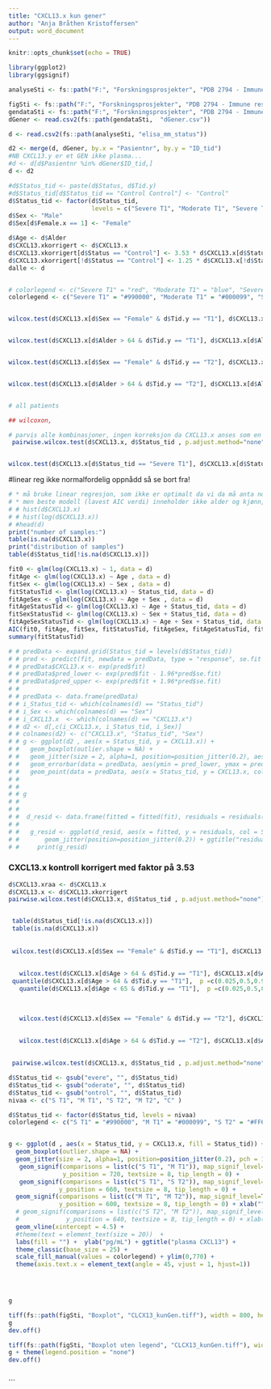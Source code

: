 ```yaml
---
title: "CXCL13.x kun gener"
author: "Anja Bråthen Kristoffersen"
output: word_document
---
```


```r
knitr::opts_chunk$set(echo = TRUE)
```


```r
library(ggplot2)
library(ggsignif)

analyseSti <- fs::path("F:", "Forskningsprosjekter", "PDB 2794 - Immune responses aga_", "Forskningsfiler", "JOBO", "CyTOF", "Analyse i R OUS", "CleanUpGatingMarch2022", "Analyse", "gen")

figSti <- fs::path("F:", "Forskningsprosjekter", "PDB 2794 - Immune responses aga_", "Forskningsfiler", "JOBO", "CyTOF", "Analyse i R OUS", "CleanUpGatingMarch2022", "Analyse", "Endelig", "Figurer")
gendataSti <- fs::path("F:", "Forskningsprosjekter", "PDB 2794 - Immune responses aga_", "Forskningsfiler", "JOBO", "CyTOF", "Analyse i R OUS", "CleanUpGatingMarch2022", "Analyse", "gen")
dGener <- read.csv2(fs::path(gendataSti,  "dGener.csv"))

d <- read.csv2(fs::path(analyseSti, "elisa_mm_status"))

d2 <- merge(d, dGener, by.x = "Pasientnr", by.y = "ID_tid")
#NB CXCL13.y er et GEN ikke plasma...
#d <- d[d$Pasientnr %in% dGener$ID_tid,]
d <- d2

#d$Status_tid <- paste(d$Status, d$Tid.y)
#d$Status_tid[d$Status_tid == "Control Control"] <- "Control"
d$Status_tid <- factor(d$Status_tid, 
                       levels = c("Severe T1", "Moderate T1", "Severe T2", "Moderate T2", "Control"))
d$Sex <- "Male"
d$Sex[d$Female.x == 1] <- "Female"

d$Age <- d$Alder
d$CXCL13.xkorrigert <- d$CXCL13.x
d$CXCL13.xkorrigert[d$Status == "Control"] <- 3.53 * d$CXCL13.x[d$Status == "Control"]
d$CXCL13.xkorrigert[!d$Status == "Control"] <- 1.25 * d$CXCL13.x[!d$Status == "Control"]
dalle <- d


# colorlegend <- c("Severe T1" = "red", "Moderate T1" = "blue", "Severe T2" = "pink", "Moderate T2" = "light blue", "Control" = "light green")
colorlegend <- c("Severe T1" = "#990000", "Moderate T1" = "#000099", "Severe T2" = "#FF6666", "Moderate T2" = "#6699FF", "Control" = "#00CC00")


wilcox.test(d$CXCL13.x[d$Sex == "Female" & d$Tid.y == "T1"], d$CXCL13.x[d$Sex == "Male" & d$Tid.y == "T1"])


wilcox.test(d$CXCL13.x[d$Alder > 64 & d$Tid.y == "T1"], d$CXCL13.x[d$Alder < 64 & d$Tid.y == "T1"])


wilcox.test(d$CXCL13.x[d$Sex == "Female" & d$Tid.y == "T2"], d$CXCL13.x[d$Sex == "Male" & d$Tid.y == "T2"])


wilcox.test(d$CXCL13.x[d$Alder > 64 & d$Tid.y == "T2"], d$CXCL13.x[d$Alder < 64 & d$Tid.y == "T2"])



```



```r
# all patients

## wilcoxon, 

# parvis alle kombinasjoner, ingen korreksjon da CXCL13.x anses som en separat test
 pairwise.wilcox.test(d$CXCL13.x, d$Status_tid , p.adjust.method="none")


wilcox.test(d$CXCL13.x[d$Status_tid == "Severe T1"], d$CXCL13.x[d$Status_tid == "Moderate T1"])
```
#linear reg ikke normalfordelig oppnådd så se bort fra!

```r

# * må bruke linear regresjon, som ikke er optimalt da vi da må anta normalfordeling
# * men beste modell (lavest AIC verdi) inneholder ikke alder og kjønn, så tenker vi kan anta at alder og kjønn ikke er viktig. 
# # hist(d$CXCL13.x)
# # hist(log(d$CXCL13.x))
# #head(d)
print("number of samples:")
table(is.na(d$CXCL13.x))
print("distribution of samples")
table(d$Status_tid[!is.na(d$CXCL13.x)])

fit0 <- glm(log(CXCL13.x) ~ 1, data = d)
fitAge <- glm(log(CXCL13.x) ~ Age , data = d)
fitSex <- glm(log(CXCL13.x) ~ Sex , data = d)
fitStatusTid <- glm(log(CXCL13.x) ~ Status_tid, data = d)
fitAgeSex <- glm(log(CXCL13.x) ~ Age + Sex , data = d)
fitAgeStatusTid <- glm(log(CXCL13.x) ~ Age + Status_tid, data = d)
fitSexStatusTid <- glm(log(CXCL13.x) ~ Sex + Status_tid, data = d)
fitAgeSexStatusTid <- glm(log(CXCL13.x) ~ Age + Sex + Status_tid, data = d)
AIC(fit0, fitAge, fitSex, fitStatusTid, fitAgeSex, fitAgeStatusTid, fitSexStatusTid, fitAgeSexStatusTid)
summary(fitStatusTid)

# # predData <- expand.grid(Status_tid = levels(d$Status_tid))
# # pred <- predict(fit, newdata = predData, type = "response", se.fit = TRUE)
# # predData$CXCL13.x <- exp(pred$fit)
# # predData$pred_lower <- exp(pred$fit - 1.96*pred$se.fit)
# # predData$pred_upper <- exp(pred$fit + 1.96*pred$se.fit)
# # 
# # predData <- data.frame(predData)
# # i_Status_tid <- which(colnames(d) == "Status_tid")
# # i_Sex <- which(colnames(d) == "Sex")
# # i_CXCL13.x  <- which(colnames(d) == "CXCL13.x")
# # d2 <- d[,c(i_CXCL13.x, i_Status_tid, i_Sex)]
# # colnames(d2) <- c("CXCL13.x", "Status_tid", "Sex")
# # g <- ggplot(d2 , aes(x = Status_tid, y = CXCL13.x)) +
# #   geom_boxplot(outlier.shape = NA) +
# #   geom_jitter(size = 2, alpha=1, position=position_jitter(0.2), aes(col = Sex)) +
# #   geom_errorbar(data = predData, aes(ymin = pred_lower, ymax = pred_upper, col = paste("predicted")), width = 0.2, position = position_dodge(0.9)) +
# #   geom_point(data = predData, aes(x = Status_tid, y = CXCL13.x, col = paste("predicted")), size = 3)
# # 
# # 
# # g
# # 
# # 
# #  d_resid <- data.frame(fitted = fitted(fit), residuals = residuals(fit), Status_tid = d$Status_tid[!is.na(d$CXCL13.x)])
# # 
# #   g_resid <- ggplot(d_resid, aes(x = fitted, y = residuals, col = Status_tid)) +
# #       geom_jitter(position=position_jitter(0.2)) + ggtitle("residual plot") + geom_abline(slope = 0, intercept = 0) + theme(axis.text = element_text(size = 14), axis.title = element_text(size = 20), title  = element_text(size = 20))
# #     print(g_resid)

```

### CXCL13.x kontroll korrigert med faktor på 3.53

```r
d$CXCL13.xraa <- d$CXCL13.x
d$CXCL13.x <- d$CXCL13.xkorrigert
pairwise.wilcox.test(d$CXCL13.x, d$Status_tid , p.adjust.method="none")


 table(d$Status_tid[!is.na(d$CXCL13.x)])
 table(is.na(d$CXCL13.x))
 
 
 wilcox.test(d$CXCL13.x[d$Sex == "Female" & d$Tid.y == "T1"], d$CXCL13.x[d$Sex == "Male" & d$Tid.y == "T1"])
   
   
   wilcox.test(d$CXCL13.x[d$Age > 64 & d$Tid.y == "T1"], d$CXCL13.x[d$Age < 65 &  d$Tid.y == "T1"])
 quantile(d$CXCL13.x[d$Age > 64 & d$Tid.y == "T1"],  p =c(0.025,0.5,0.975), na.rm = T)
   quantile(d$CXCL13.x[d$Age < 65 & d$Tid.y == "T1"],  p =c(0.025,0.5,0.975), na.rm = T)

  
   
   wilcox.test(d$CXCL13.x[d$Sex == "Female" & d$Tid.y == "T2"], d$CXCL13.x[d$Sex == "Male" & d$Tid.y == "T2"])
   
   
   wilcox.test(d$CXCL13.x[d$Age > 64 & d$Tid.y == "T2"], d$CXCL13.x[d$Age < 65 &  d$Tid.y == "T2"])
 
```





```r

 pairwise.wilcox.test(d$CXCL13.x, d$Status_tid , p.adjust.method="none")

d$Status_tid <- gsub("evere", "", d$Status_tid)
d$Status_tid <- gsub("oderate", "", d$Status_tid)
d$Status_tid <- gsub("ontrol", "", d$Status_tid)
nivaa <- c("S T1", "M T1", "S T2", "M T2", "C" )

d$Status_tid <- factor(d$Status_tid, levels = nivaa)
colorlegend <- c("S T1" = "#990000", "M T1" = "#000099", "S T2" = "#FF6666", "M T2" = "#6699FF", "C" = "#00CC00")


g <- ggplot(d , aes(x = Status_tid, y = CXCL13.x, fill = Status_tid)) +
  geom_boxplot(outlier.shape = NA) +
  geom_jitter(size = 2, alpha=1, position=position_jitter(0.2), pch = 1) + #, aes(col = Sex)) 
   geom_signif(comparisons = list(c("S T1", "M T1")), map_signif_level=TRUE, annotations="*",
               y_position = 720, textsize = 8, tip_length = 0) +
   geom_signif(comparisons = list(c("S T1", "S T2")), map_signif_level=TRUE, annotations="***",
              y_position = 660, textsize = 8, tip_length = 0) +
  geom_signif(comparisons = list(c("M T1", "M T2")), map_signif_level=TRUE, annotations="***",
              y_position = 600, textsize = 8, tip_length = 0) + xlab("") + 
  # geom_signif(comparisons = list(c("S T2", "M T2")), map_signif_level=TRUE, annotations="*",
  #             y_position = 640, textsize = 8, tip_length = 0) + xlab("") + 
  geom_vline(xintercept = 4.5) + 
  #theme(text = element_text(size = 20))  + 
  labs(fill = "") +  ylab("pg/mL") + ggtitle("plasma CXCL13") +
  theme_classic(base_size = 25) +
  scale_fill_manual(values = colorlegend) + ylim(0,770) +
  theme(axis.text.x = element_text(angle = 45, vjust = 1, hjust=1)) 


  

g

tiff(fs::path(figSti, "Boxplot", "CLCX13_kunGen.tiff"), width = 800, height = 500)
g
dev.off()

tiff(fs::path(figSti, "Boxplot uten legend", "CLCX13_kunGen.tiff"), width = 500, height = 500)
g + theme(legend.position = "none")
dev.off()



```
```

